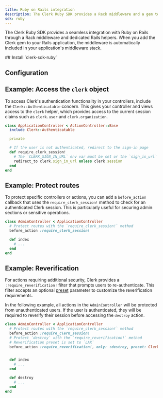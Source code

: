 ```yaml
---
title: Ruby on Rails integration
description: The Clerk Ruby SDK provides a Rack middleware and a gem to integrate Clerk into your Rails app.
sdk: ruby
---
```


The Clerk Ruby SDK provides a seamless integration with Ruby on Rails through a Rack middleware and dedicated Rails helpers. When you add the Clerk gem to your Rails application, the middleware is automatically included in your application's middleware stack.

<Steps>
  ## Install `clerk-sdk-ruby`

  <Include src="_partials/ruby/installation" />

  ## Configuration

  <Include src="_partials/ruby/configuration" />
</Steps>

## Example: Access the `clerk` object

To access Clerk's authentication functionality in your controllers, include the `Clerk::Authenticatable` concern. This gives your controller and views access to the `clerk` helper, which provides access to the current session claims such as `clerk.user` and `clerk.organization`.

```ruby {{ filename: 'app/controllers/application_controller.rb' }}
class ApplicationController < ActionController::Base
  include Clerk::Authenticatable

  private

  # If the user is not authenticated, redirect to the sign-in page
  def require_clerk_session!
    # The `CLERK_SIGN_IN_URL` env var must be set or the `sign_in_url` method will fail
    redirect_to clerk.sign_in_url unless clerk.session
  end
end
```

## Example: Protect routes

To protect specific controllers or actions, you can add a `before_action` callback that uses the `require_clerk_session!` method to check for an authenticated Clerk session. This is particularly useful for securing admin sections or sensitive operations.

```ruby
class AdminController < ApplicationController
  # Protect routes with the `require_clerk_session!` method
  before_action :require_clerk_session!

  def index
    # ...
  end
end
```

## Example: Reverification

For actions requiring additional security, Clerk provides a `:require_reverification!` filter that prompts users to re-authenticate. This filter accepts an optional [preset](/docs/reference/ruby/overview#reverification) parameter to customize the reverification requirements.

In the following example, all actions in the `AdminController` will be protected from unauthenticated users. If the user is authenticated, they will be required to reverify their session before accessing the `destroy` action.

```ruby
class AdminController < ApplicationController
  # Protect routes with the `require_clerk_session!` method
  before_action :require_clerk_session!
  # Protect `destroy` with the `require_reverification!` method
  # Reverification preset is set to `LAX`
  before_action :require_reverification!, only: :destroy, preset: Clerk::StepUp::Preset::LAX


  def index
    # ...
  end

  def destroy
    # ...
  end
end
```
